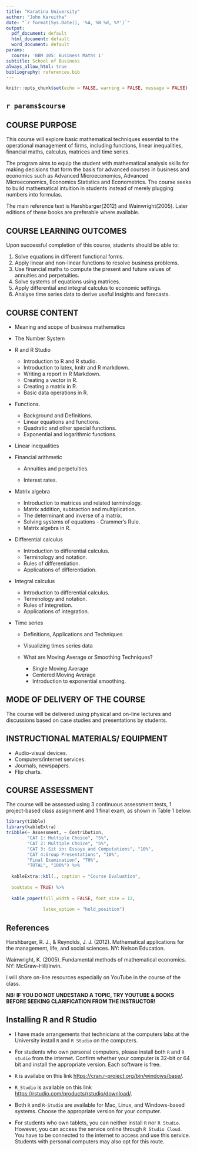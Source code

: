 ```yaml
---
title: "Karatina University"
author: "John Karuitha"
date: "`r format(Sys.Date(), '%A, %B %d, %Y')`"
output:
  pdf_document: default
  html_document: default
  word_document: default
params:
  course: 'BBM 105: Business Maths 1'
subtitle: School of Business
always_allow_html: true
bibliography: references.bib
---
```


```r
knitr::opts_chunk$set(echo = FALSE, warning = FALSE, message = FALSE)
```

## `r params$course`

## COURSE PURPOSE
This course will explore basic mathematical techniques essential to the operational management of firms, including functions, linear inequalities, financial maths, calculus, matrices and time series. 

The program aims to equip the student with mathematical analysis skills for making decisions that form the basis for advanced courses in business and economics such as Advanced Microeconomics, Advanced Microeconomics, Economics Statistics and Econometrics. The course seeks to build mathematical intuition in students instead of merely plugging numbers into formulas.

The main reference text is Harshbarger(2012) and Wainwright(2005). Later editions of these books are preferable where available. 

## COURSE LEARNING OUTCOMES

Upon successful completion of this course, students should be able to:

1. Solve equations in different functional forms.
2. Apply linear and non-linear functions to resolve business problems.
3. Use financial maths to compute the present and future values of annuities and perpetuities.
4. Solve systems of equations using matrices. 
5. Apply differential and integral calculus to economic settings. 
6. Analyse time series data to derive useful insights and forecasts.

## COURSE CONTENT

- Meaning and scope of business mathematics

- The Number System

- R and R Studio

    - Introduction to R and R studio.
    - Introduction to latex, knitr and R markdown.
    - Writing a report in R Markdown.
    - Creating a vector in R.
    - Creating a matrix in R.
    - Basic data operations in R.


- Functions.

    - Background and Definitions.
    - Linear equations and functions.
    - Quadratic and other special functions.
    - Exponential and logarithmic functions.

- Linear inequalities 

- Financial arithmetic

    - Annuities and perpetuities.

    - Interest rates. 

- Matrix algebra

    - Introduction to matrices and related terminology.
    - Matrix addition, subtraction and multiplication.
    - The determinant and inverse of a matrix.
    - Solving systems of equations - Crammer's Rule. 
    - Matrix algebra in R.

- Differential calculus

    - Introduction to differential calculus.
    - Terminology and notation.
    - Rules of differentiation.
    - Applications of differentiation.

- Integral calculus

    - Introduction to differential calculus.
    - Terminology and notation.
    - Rules of integretion.
    - Applications of integration.

- Time series

    - Definitions, Applications and Techniques
    - Visualizing times series data
    - What are Moving Average or Smoothing Techniques?
    
        - Single Moving Average
        - Centered Moving Average
        - Introduction to exponential smoothing.


## MODE OF DELIVERY OF THE COURSE
The course will be delivered using physical and on-line lectures and discussions based on case studies and presentations by students.

## INSTRUCTIONAL MATERIALS/ EQUIPMENT

- Audio-visual devices.
- Computers/internet services.
- Journals, newspapers.
- Flip charts.

## COURSE ASSESSMENT
The course will be assessed using 3 continuous assessment tests, 1 project-based class assignment and 1 final exam, as shown in Table 1 below.

```r
library(tibble)
library(kableExtra)
tribble(~ Assessment, ~ Contribution,
        "CAT 1: Multiple Choice", "5%",
        "CAT 2: Multiple Choice", "5%",
        "CAT 3: Sit in: Essays and Computations", "10%",
        "CAT 4:Group Presentations", "10%", 
        "Final Examination", "70%", 
        "TOTAL", "100%") %>% 
  
  kableExtra::kbl(., caption = "Course Evaluation", 
      
  booktabs = TRUE) %>% 
  
  kable_paper(full_width = FALSE, font_size = 12,
              
              latex_option = "hold_position")
```



## References

Harshbarger, R. J., & Reynolds, J. J. (2012). Mathematical applications for the management, life, and social sciences. NY: Nelson Education.

Wainwright, K. (2005). Fundamental methods of mathematical economics. NY: McGraw-Hill/Irwin.

I will share on-line resources especially on YouTube in the course of the class. 

**NB: IF YOU DO NOT UNDESTAND A TOPIC, TRY YOUTUBE & BOOKS BEFORE SEEKING CLARIFICATION FROM THE INSTRUCTOR!**

## Installing R and R Studio

- I have made arrangements that technicians at the computers labs at the University install `R` and `R Studio` on the computers.  

- For students who own personal computers, please install both `R` and `R studio` from the internet. Confirm whether your computer is 32-bit or 64 bit and install the appropriate version. Each software is free. 

- `R` is availabe on this link <https://cran.r-project.org/bin/windows/base/>.

- `R_Studio` is available on this link <https://rstudio.com/products/rstudio/download/>.

- Both `R` and `R-Studio` are available for Mac, Linux, and Windows-based systems. Choose the appropriate version for your computer. 

- For students who own tablets, you can neither install `R` nor `R Studio`. However, you can access the service online through `R Studio Cloud`. You have to be connected to the internet to access and use this service. Students with personal computers may also opt for this route. 







